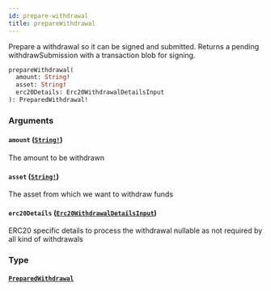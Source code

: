 ```yaml
---
id: prepare-withdrawal
title: prepareWithdrawal
---
```


Prepare a withdrawal so it can be signed and submitted.
Returns a pending withdrawSubmission with a transaction blob for signing.

```graphql
prepareWithdrawal(
  amount: String!
  asset: String!
  erc20Details: Erc20WithdrawalDetailsInput
): PreparedWithdrawal!

```

### Arguments

#### `amount` ([`String!`](/graphql/scalars/string))

The amount to be withdrawn

#### `asset` ([`String!`](/graphql/scalars/string))

The asset from which we want to withdraw funds

#### `erc20Details` ([`Erc20WithdrawalDetailsInput`](/graphql/inputs/erc-20-withdrawal-details-input))

ERC20 specific details to process the withdrawal
nullable as not required by all kind of withdrawals

### Type

#### [`PreparedWithdrawal`](/graphql/objects/prepared-withdrawal)
